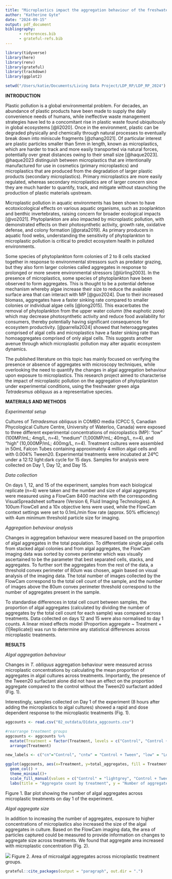 ```yaml
---
title: "Microplastics impact the aggregation behaviour of the freshwater green alga *Tetradesmus obliquus*"
author: "Katherine Gyte"
date: "2024-09-15"
output: pdf_document
bibliography: 
      - references.bib
      - grateful-refs.bib
---
```


```r
library(tidyverse)
library(here)
library(renv)
library(grateful)
library(trackdown)
library(ggplot2)

setwd("/Users/katie/Documents/Living Data Project/LDP_RP/LDP_RP_2024")
```

**INTRODUCTION**

Plastic pollution is a global environmental problem. For decades, an abundance of plastic products have been made to supply the daily convenience needs of humans, while ineffective waste management strategies have led to a concomitant rise in plastic waste found ubiquitously in global ecosystems [@li2020]. Once in the environment, plastic can be degraded physically and chemically through natural processes to eventually break down into miniscule fragments [@zhang2021]. Of particular interest are plastic particles smaller than 5mm in length, known as microplastics, which are harder to track and more easily transported via natural forces, potentially over great distances owing to their small size [@haque2023]. @haque2023 distinguish between microplastics that are intentionally manufactured for use in cosmetics (primary microplastics) and microplastics that are produced from the degradation of larger plastic products (secondary microplastics). Primary microplastics are more easily regulated, whereas secondary microplastics are of larger concern since they are much harder to quantify, track, and mitigate without staunching the production of plastic materials upstream.

Microplastic pollution in aquatic environments has been shown to have ecotoxicological effects on various aquatic organisms, such as zooplankton and benthic invertebrates, raising concern for broader ecological impacts [@vo2021]. Phytoplankton are also impacted by microplastic pollution, with demonstrated effects on their photosynthetic activity, growth rate, oxidative defense, and colony formation [@prata2019]. As primary producers in aquatic food webs, understanding the sensitivity of phytoplankton to microplastic pollution is critical to predict ecosystem health in polluted environments.

Some species of phytoplankton form colonies of 2 to 8 cells stacked together in response to environmental stressors such as predator grazing, but they also form larger colonies called aggregates in response to prolonged or more severe environmental stressors [@lürling2003]. In the presence of microplastics, some species of phytoplankton have been observed to form aggregates. This is thought to be a potential defense mechanism whereby algae increase their size to reduce the available surface area that can interact with MP [@guo2024]. Due to their increased biomass, aggregates have a faster sinking rate compared to smaller colonies or individual algae cells [@long2015]. This exacerbates the removal of phytoplankton from the upper water column (the euphotic zone) which may decrease photosynthetic activity and reduce food availability for consumers, thereby potentially having significant consequences for ecosystem productivity. [@parrella2024] showed that heteroaggregates comprised of algal cells and microplastics have a faster sinking rate than homoaggregates comprised of only algal cells. This suggests another avenue through which microplastic pollution may alter aquatic ecosystem dynamics.

The published literature on this topic has mainly focused on verifying the presence or absence of aggregates with microscopy techniques, while overlooking the need to quantify the changes in algal aggregation behaviour upon exposure to microplastics. This research project aimed to characterise the impact of microplastic pollution on the aggregation of phytoplankton under experimental conditions, using the freshwater green alga *Tetradesmus obliquus* as a representative species.

**MATERIALS AND METHODS**

*Experimental setup*

Cultures of *Tetradesmus obliquus* in COMBO media (CPCC 5, Canadian Phycological Culture Centre, University of Waterloo, Canada) were exposed to three different experimental concentrations of microplastics (MP): “low” (100MP/mL; 4mg/L, n=4), “medium” (1,000MP/mL; 40mg/L, n=4), and “high” (10,000MP/mL; 400mg/L, n=4). Treatment cultures were assembled in 50mL Falcon Tubes containing approximately 4 million algal cells and with 0.004% Tween20. Experimental treatments were incubated at 24ºC under a 12:12 light:dark cycle for 15 days. Samples for analysis were collected on Day 1, Day 12, and Day 15.

*Data collection*

On days 1, 12, and 15 of the experiment, samples from each biological replicate (n=4) were taken and the number and size of algal aggregates were measured using a FlowCam 8400 machine with the corresponding VisualSpreadsheet software (Version 6, Fluid Imaging Technologies). A 100um FlowCell and a 10x objective lens were used, while the FlowCam context settings were set to 0.1mL/min flow rate (approx. 50% efficiency) with 4um minimum threshold particle size for imaging.

*Aggregation behaviour analysis*

Changes in aggregation behaviour were measured based on the proportion of algal aggregates in the total population. To differentiate single algal cells from stacked algal colonies and from algal aggregates, the FlowCam imaging data was sorted by convex perimeter which was visually ascertained to be the parameter that best separated cells, stacks, and aggregates. To further sort the aggregates from the rest of the data, a threshold convex perimeter of 80um was chosen, again based on visual analysis of the imaging data. The total number of images collected by the FlowCam correspond to the total cell count of the sample, and the number of images above the 80um convex perimeter threshold correspond to the number of aggregates present in the sample.

To standardise differences in total cell count between samples, the proportion of algal aggregates (calculated by dividing the number of aggregates by the total cell count for each sample) was compared across treatments. Data collected on days 12 and 15 were also normalised to day 1 counts. A linear mixed effects model (Proportion aggregate \~ Treatment + (1\|Replicate)) was run to determine any statistical differences across microplastic treatments.

**RESULTS**

*Algal aggregation behaviour*

Changes in *T. obliquus* aggregation behaviour were measured across microplastic concentrations by calculating the mean proportion of aggregates in algal cultures across treatments. Importantly, the presence of the Tween20 surfactant alone did not have an effect on the proportion aggregate compared to the control without the Tween20 surfactant added (Fig. 1).

Interestingly, samples collected on Day 1 of the experiment (8 hours after adding the microplastics to algal cultures) showed a rapid and dose dependent response to the microplastic treatments (Fig. 1).

```r
aggcounts <- read.csv("02_outdata/D1data_aggcounts.csv")

#rearrange treatment groups
aggcounts <- aggcounts %>% 
  mutate(Treatment = factor(Treatment, levels = c("Control", "Control + Tween", "Low", "Medium", "High"))) %>%
  arrange(Treatment)

new_labels <- c("cn"="Control", "cntw" = "Control + Tween", "low" = "Low MP", "med" = "Medium MP", "high" = "High MP")

ggplot(aggcounts, aes(x=Treatment, y=total_aggregates, fill = Treatment)) +
  geom_col() +
  theme_minimal()+
  scale_fill_manual(values = c("Control" = "lightgrey", "Control + Tween" = "darkgrey", "Low" = "lightblue", "Medium" = "deepskyblue", "High" = "blue"), labels = new_labels) +
  labs(title = "Aggregate count by treatment", y = "Number of aggregates per replicate")
```

Figure 1. Bar plot showing the number of algal aggregates across microplastic treatments on day 1 of the experiment.

*Algal aggregate size*

In addition to increasing the number of aggregates, exposure to higher concentrations of microplastics also increased the size of the algal aggregates in culture. Based on the FlowCam imaging data, the area of particles captured could be measured to provide information on changes to aggregate size across treatments. We found that aggregate area increased with microplastic concentration (Fig. 2).

![](../03_figures/nod1.agg.area.png) Figure 2. Area of microalgal aggregates across microplastic treatment groups.

```r
grateful::cite_packages(output = "paragraph", out.dir = ".")
```

